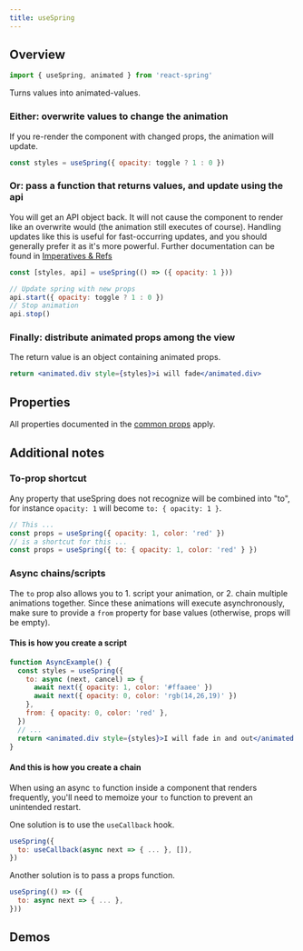 ```yaml
---
title: useSpring
---
```


## Overview

```js
import { useSpring, animated } from 'react-spring'
```

Turns values into animated-values.

### Either: overwrite values to change the animation

If you re-render the component with changed props, the animation will update.

```jsx
const styles = useSpring({ opacity: toggle ? 1 : 0 })
```

### Or: pass a function that returns values, and update using the api

You will get an API object back. It will not cause the component to render like an overwrite would (the animation still executes of course). Handling updates like this is useful for fast-occurring updates, and you should generally prefer it as it's more powerful. Further documentation can be found in [Imperatives & Refs](http://localhost:3000/common/imperatives-and-refs#api-methods)

```jsx
const [styles, api] = useSpring(() => ({ opacity: 1 }))

// Update spring with new props
api.start({ opacity: toggle ? 1 : 0 })
// Stop animation
api.stop()
```

### Finally: distribute animated props among the view

The return value is an object containing animated props.

```jsx
return <animated.div style={styles}>i will fade</animated.div>
```

## Properties

All properties documented in the [common props](/common/props) apply.

## Additional notes

### To-prop shortcut

Any property that useSpring does not recognize will be combined into "to", for instance `opacity: 1` will become `to: { opacity: 1 }`.

```jsx
// This ...
const props = useSpring({ opacity: 1, color: 'red' })
// is a shortcut for this ...
const props = useSpring({ to: { opacity: 1, color: 'red' } })
```

### Async chains/scripts

The `to` prop also allows you to 1. script your animation, or 2. chain multiple animations together. Since these animations will execute asynchronously, make sure to provide a `from` property for base values (otherwise, props will be empty).

#### This is how you create a script

```jsx
function AsyncExample() {
  const styles = useSpring({
    to: async (next, cancel) => {
      await next({ opacity: 1, color: '#ffaaee' })
      await next({ opacity: 0, color: 'rgb(14,26,19)' })
    },
    from: { opacity: 0, color: 'red' },
  })
  // ...
  return <animated.div style={styles}>I will fade in and out</animated.div>
}
```

#### And this is how you create a chain

<Demo name="chain-use-spring" />

When using an async `to` function inside a component that renders frequently,
you'll need to memoize your `to` function to prevent an unintended restart.

One solution is to use the `useCallback` hook.

```jsx
useSpring({
  to: useCallback(async next => { ... }, []),
})
```

Another solution is to pass a props function.

```jsx
useSpring(() => ({
  to: async next => { ... },
}))
```

## Demos

<DemoGrid>
  <Demo
    title="Animating Auto"
    url="github/pmndrs/react-spring/tree/master/demo/src/sandboxes/animating-auto"
  />
  <Demo title="Card" url="github/pmndrs/react-spring/tree/master/demo/src/sandboxes/card" />
  <Demo
    title="CSS Keyframes"
    url="github/pmndrs/react-spring/tree/master/demo/src/sandboxes/css-keyframes"
  />
  <Demo
    title="Flip Card"
    url="github/pmndrs/react-spring/tree/master/demo/src/sandboxes/flip-card"
  />
  <Demo title="Slide" url="github/pmndrs/react-spring/tree/master/demo/src/sandboxes/slide" />
  <Demo
    url="github/pmndrs/react-spring/tree/master/demo/src/sandboxes/svg-filter"
    title="SVG Filter"
  />
  <Demo title="Tree" url="github/pmndrs/react-spring/tree/master/demo/src/sandboxes/tree" />
</DemoGrid>
